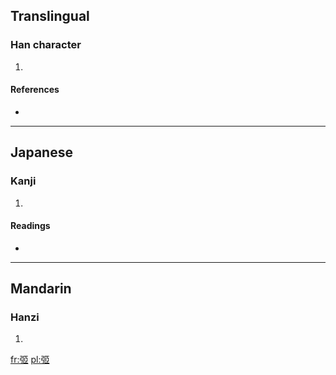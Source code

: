 ==Translingual==

===Han character===
{{Han char|rn=57|rad=弓|as=06|sn=9|four=|canj=弓尸中中 (NSLL)}}

# {{defn|Han|sort=弓06}}

====References====
* {{Han ref|kx=0358.050|dkj=09766|hdz=20995.050|uh=5F2C|ud=24364}}

----

==Japanese==

===Kanji===
{{ja-kanji|grade=|rs=弓06}}

# {{defn|lang=ja|sort=弓06}}

====Readings====
* {{ja-readings|on=[[い]] (i)|kun=[[ゆみのな]] (yuminona)}}

----

==Mandarin==

===Hanzi===
{{cmn-hanzi|pin=[[yí]] ([[yi2]])|wg=i<sup>2</sup>}}

# {{defn|lang=cmn|sort=弓06}}

[[fr:弬]]
[[pl:弬]]